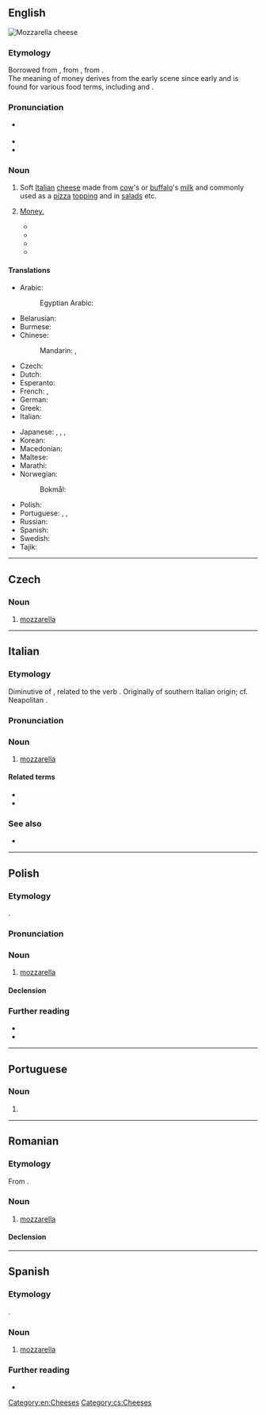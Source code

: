 {{also|Mozzarella}}
==English==
[[Image:Mozzarella di bufala3.jpg|thumb|right|Mozzarella cheese]]
{{wikipedia}}

===Etymology===
Borrowed from {{bor|en|it|mozzarella}}, from {{m|it|mozzare||to cut off}}, from {{der|en|la|mutilare}}.<br/>The meaning of money derives from the early {{w|Bay Area}} {{w|hip-hop}} scene since early and is found for various food terms, including {{m|en|cheddar}} and {{m|en|cheese}}.

===Pronunciation===
* {{a|UK}} {{IPA|en|/mɒt.sə.ˈɹɛl.ə/}}
* {{audio|en|LL-Q1860 (eng)-Vealhurl-mozzarella.wav|Audio (RP)}}
* {{rhymes|en|ɛlə|s=4}}

===Noun===
{{en-noun|~|s|mozzarelle}}

# Soft [[Italian]] [[cheese]] made from [[cow]]'s or [[buffalo]]'s [[milk]] and commonly used as a [[pizza]] [[topping]] and in [[salad]]s etc.
# {{lb|en|uncountable|slang|AAVE}}{{c|en|Money}} [[money|Money.]]
#: {{syn|en|Thesaurus:money}}
#* {{quote-song|en|author=KirbLaGoop|title=I Can’t Feel My Face|date=2017-11-16|album=Trapped in Da 100|passage=Ooh, yeah, stack that '''mozzarella''', check a big bag / Smack it for an hour, off a thirty, let a bitch bad}}
#* {{quote-song|en|date=2018-11-25|composer={{w|Lil Uzi Vert}}, {{w|Smokepurpp}}, {{w|Lil Pump}}|lyricist={{w|Lil Uzi Vert}}|url=https://hypebeast.com/2018/9/desto-dubb-bank-teller-03-greedo-lil-pump-lil-uzi-vert-smokepurpp-stream|title=Bank Teller|passage=Me no rat, I get hella cheddar, I get '''mozzarella''' / Take two hundred thousand out the bank ’cause I fucked the teller}}
#* {{quote-song|en|date=2018-11-25|composer={{w|Lil Uzi Vert}}, {{w|Smokepurpp}}, {{w|Lil Pump}}|lyricist={{w|Smokepurpp}}|url=https://hypebeast.com/2018/9/desto-dubb-bank-teller-03-greedo-lil-pump-lil-uzi-vert-smokepurpp-stream|title=Bank Teller|passage=Tell a bank teller / This Louis my sweater / Came through with a Baretta / Stack my cheese, that '''mozzarella'''}}
#* {{quote-song|en|composer=K$upreme & ChaseTheMoney|lyricist=ChaseTheMoney|title=Diamond Tester|url=https://www.datpiff.com/player/m7f60fe0?tid=3|date=2019-09-13|album=Caught Fire|passage=I need the cheese, '''mozzarella''' / Rainin outside, I got a Louis umbrella / She ate up my dick like Nutella / I used to be four-fourin at the bank}}

====Translations====
{{trans-top|soft Italian cheese}}
* Arabic: {{t|ar|مُوزَارِيلَا|f|tr=muzarelā}}
*: Egyptian Arabic: {{t|arz|موتزاريلا|f|tr=mutzarela|sc=Arab}}
* Belarusian: {{t|be|мацарэ́ла|f}}
* Burmese: {{t|my|မိုးဇက်}}
* Chinese:
*: Mandarin: {{t+|cmn|馬蘇里拉|sc=Hani}}, {{t+|cmn|马苏里拉|tr=mǎsūlǐlā|sc=Hani}}
* Czech: {{t+|cs|mozzarella|f}}
* Dutch: {{t+|nl|mozzarella|m}}
* Esperanto: {{t|eo|mocarelo}}
* French: {{t+|fr|mozzarelle|f}}, {{t+|fr|mozzarella|f}}
* German: {{t+|de|Mozzarella|m}}
* Greek: {{t|el|μοτσαρέλα|f}}
* Italian: {{t+|it|mozzarella|f}}
{{trans-mid}}
* Japanese: {{t|ja|モッツァレラ|tr=mottsarera|sc=Jpan}}, {{t|ja|モツァレラ|tr=motsarera|sc=Jpan}}, {{t|ja|モザレラ|tr=mozarera|sc=Jpan}}, {{t|ja|モッツァレッラ|tr=mottsarerra|sc=Jpan}}
* Korean: {{t|ko|모차렐라}}
* Macedonian: {{t+|mk|моцарела|f-d}}
* Maltese: {{t|mt|mozzarella|f}}
* Marathi: {{t|mr|मोजारेला}}
* Norwegian:
*: Bokmål: {{t|nb|mozzarella|m}}
* Polish: {{t+|pl|mozzarella|f}}
* Portuguese: {{t+|pt|muçarela|f}}, {{t+|pt|mozarela|f}}, {{t+|pt|mussarela|f}}
* Russian: {{t+|ru|моцаре́лла|f|tr=mocarɛ́lla}}
* Spanish: {{t|es|mozzarella|f}}
* Swedish: {{t+|sv|mozzarella|c}}
* Tajik: {{t|tg|моззарелла}}
{{trans-bottom}}

[[Category:en:Cheeses]]

----

==Czech==

===Noun===
{{cs-noun|g=f}}

# [[#English|mozzarella]] {{gloss|soft Italian cheese}}

[[Category:cs:Cheeses]]

----

==Italian==
{{wikipedia|lang=it}}

===Etymology===
Diminutive of {{m|it|mozza||a type of cheese}}, related to the verb {{m|it|mozzare}}. Originally of southern Italian origin; cf. Neapolitan {{m|nap|muzzarella}}.

===Pronunciation===
{{it-pr|mottsarèlla}}

===Noun===
{{it-noun|f}}

# [[#English|mozzarella]] {{gloss|soft Italian cheese}}

====Related terms====
* {{l|it|mozzarella di bufala}}
* {{l|it|mozzarella in carrozza}}

===See also===
* {{l|it|burrata}}

{{C|it|Cheeses}}

----

==Polish==
{{wp|lang=pl}}

===Etymology===
{{bor+|pl|it|mozzarella}}.

===Pronunciation===
{{pl-p|mocarella|a=LL-Q809 (pol)-Poemat-mozzarella.wav|h=mo.zza.rel.la}}

===Noun===
{{pl-noun|f}}

# [[#English|mozzarella]] {{gl|soft Italian cheese}}

====Declension====
{{pl-decl-noun-f}}

===Further reading===
* {{R:pl:WSJP}}
* {{R:pl:PWN}}

{{C|pl|Cheeses}}

----

==Portuguese==

===Noun===
{{pt-noun|f}}

# {{alternative form of|pt|mussarela}}

----

==Romanian==

===Etymology===
From {{bor|ro|it|mozzarella}}.

===Noun===
{{ro-noun|f|-}}

# [[#English|mozzarella]] {{gloss|soft Italian cheese}}

====Declension====
{{ro-noun-f|n=sg}}

----

==Spanish==

===Etymology===
{{bor+|es|it|mozzarella}}.

===Noun===
{{es-noun|f}}

# [[#English|mozzarella]] {{gloss|soft Italian cheese}}

===Further reading===
* {{R:DRAE}}